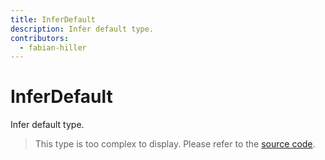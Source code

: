 ```yaml
---
title: InferDefault
description: Infer default type.
contributors:
  - fabian-hiller
---
```


# InferDefault

Infer default type.

> This type is too complex to display. Please refer to the [source code](https://github.com/fabian-hiller/valibot/blob/main/library/src/methods/getDefault/getDefault.ts).
